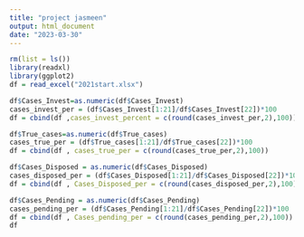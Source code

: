 ```yaml
---
title: "project jasmeen"
output: html_document
date: "2023-03-30"
---
```


```r
rm(list = ls())
library(readxl)
library(ggplot2)
df = read_excel("2021start.xlsx")
```

```r
df$Cases_Invest=as.numeric(df$Cases_Invest)
cases_invest_per = (df$Cases_Invest[1:21]/df$Cases_Invest[22])*100
df = cbind(df ,cases_invest_percent = c(round(cases_invest_per,2),100))
```

```r
df$True_cases=as.numeric(df$True_cases)
cases_true_per = (df$True_cases[1:21]/df$True_cases[22])*100
df = cbind(df , cases_true_per = c(round(cases_true_per,2),100))
```

```r
df$Cases_Disposed = as.numeric(df$Cases_Disposed)
cases_disposed_per = (df$Cases_Disposed[1:21]/df$Cases_Disposed[22])*100
df = cbind(df , Cases_Disposed_per = c(round(cases_disposed_per,2),100))
```

```r
df$Cases_Pending = as.numeric(df$Cases_Pending)
cases_pending_per = (df$Cases_Pending[1:21]/df$Cases_Pending[22])*100
df = cbind(df , Cases_pending_per = c(round(cases_pending_per,2),100))
df
```
